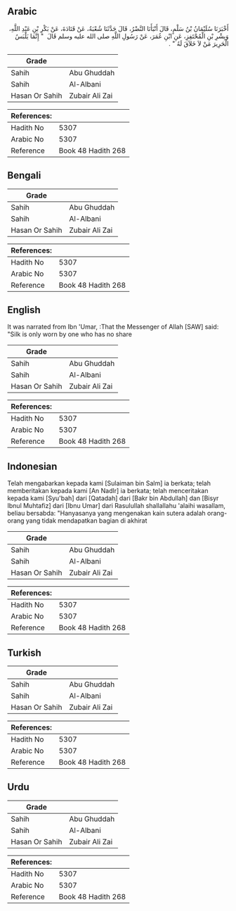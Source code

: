 ## Arabic


<div dir="rtl" lang="ar" style={{fontSize:'larger',backgroundColor:'#f8f9fa',padding:20}}>
أَخْبَرَنَا سُلَيْمَانُ بْنُ سَلْمٍ، قَالَ أَنْبَأَنَا النَّضْرُ، قَالَ حَدَّثَنَا شُعْبَةُ، عَنْ قَتَادَةَ، عَنْ بَكْرِ بْنِ عَبْدِ اللَّهِ، وَبِشْرِ بْنِ الْمُحْتَفِزِ، عَنِ ابْنِ عُمَرَ، عَنْ رَسُولِ اللَّهِ صلى الله عليه وسلم قَالَ ‏ "‏ إِنَّمَا يَلْبَسُ الْحَرِيرَ مَنْ لاَ خَلاَقَ لَهُ ‏"‏ ‏.‏
</div>
<div style={{backgroundColor:'#f8f9fa',padding:20, marginBottom: 10}}><table> <thead> <tr> <th>Grade</th> <th></th> </tr> </thead> <tbody> <tr><td>Sahih</td><td>Abu Ghuddah</td></tr><tr><td>Sahih</td><td>Al-Albani</td></tr><tr><td>Hasan Or Sahih</td><td>Zubair Ali Zai</td></tr></tbody></table><table> <thead> <tr> <th>References:</th> <th></th> </tr> </thead> <tbody><tr><td>Hadith No</td><td>5307</td></tr><tr><td>Arabic No</td><td>5307</td></tr><tr><td>Reference</td><td>Book 48 Hadith 268</td></tr></tbody></table></div>

## Bengali


<div dir="ltr" lang="bn" style={{fontSize:'larger',backgroundColor:'#f8f9fa',padding:20}}>

</div>
<div style={{backgroundColor:'#f8f9fa',padding:20, marginBottom: 10}}><table> <thead> <tr> <th>Grade</th> <th></th> </tr> </thead> <tbody> <tr><td>Sahih</td><td>Abu Ghuddah</td></tr><tr><td>Sahih</td><td>Al-Albani</td></tr><tr><td>Hasan Or Sahih</td><td>Zubair Ali Zai</td></tr></tbody></table><table> <thead> <tr> <th>References:</th> <th></th> </tr> </thead> <tbody><tr><td>Hadith No</td><td>5307</td></tr><tr><td>Arabic No</td><td>5307</td></tr><tr><td>Reference</td><td>Book 48 Hadith 268</td></tr></tbody></table></div>

## English


<div dir="ltr" lang="en" style={{fontSize:'larger',backgroundColor:'#f8f9fa',padding:20}}>
It was narrated from Ibn 'Umar, :That the Messenger of Allah [SAW] said: "Silk is only worn by one who has no share
</div>
<div style={{backgroundColor:'#f8f9fa',padding:20, marginBottom: 10}}><table> <thead> <tr> <th>Grade</th> <th></th> </tr> </thead> <tbody> <tr><td>Sahih</td><td>Abu Ghuddah</td></tr><tr><td>Sahih</td><td>Al-Albani</td></tr><tr><td>Hasan Or Sahih</td><td>Zubair Ali Zai</td></tr></tbody></table><table> <thead> <tr> <th>References:</th> <th></th> </tr> </thead> <tbody><tr><td>Hadith No</td><td>5307</td></tr><tr><td>Arabic No</td><td>5307</td></tr><tr><td>Reference</td><td>Book 48 Hadith 268</td></tr></tbody></table></div>

## Indonesian


<div dir="ltr" lang="id" style={{fontSize:'larger',backgroundColor:'#f8f9fa',padding:20}}>
Telah mengabarkan kepada kami [Sulaiman bin Salm] ia berkata; telah memberitakan kepada kami [An Nadlr] ia berkata; telah menceritakan kepada kami [Syu'bah] dari [Qatadah] dari [Bakr bin Abdullah] dan [Bisyr Ibnul Muhtafiz] dari [Ibnu Umar] dari Rasulullah shallallahu 'alaihi wasallam, beliau bersabda: "Hanyasanya yang mengenakan kain sutera adalah orang-orang yang tidak mendapatkan bagian di akhirat
</div>
<div style={{backgroundColor:'#f8f9fa',padding:20, marginBottom: 10}}><table> <thead> <tr> <th>Grade</th> <th></th> </tr> </thead> <tbody> <tr><td>Sahih</td><td>Abu Ghuddah</td></tr><tr><td>Sahih</td><td>Al-Albani</td></tr><tr><td>Hasan Or Sahih</td><td>Zubair Ali Zai</td></tr></tbody></table><table> <thead> <tr> <th>References:</th> <th></th> </tr> </thead> <tbody><tr><td>Hadith No</td><td>5307</td></tr><tr><td>Arabic No</td><td>5307</td></tr><tr><td>Reference</td><td>Book 48 Hadith 268</td></tr></tbody></table></div>

## Turkish


<div dir="ltr" lang="tr" style={{fontSize:'larger',backgroundColor:'#f8f9fa',padding:20}}>

</div>
<div style={{backgroundColor:'#f8f9fa',padding:20, marginBottom: 10}}><table> <thead> <tr> <th>Grade</th> <th></th> </tr> </thead> <tbody> <tr><td>Sahih</td><td>Abu Ghuddah</td></tr><tr><td>Sahih</td><td>Al-Albani</td></tr><tr><td>Hasan Or Sahih</td><td>Zubair Ali Zai</td></tr></tbody></table><table> <thead> <tr> <th>References:</th> <th></th> </tr> </thead> <tbody><tr><td>Hadith No</td><td>5307</td></tr><tr><td>Arabic No</td><td>5307</td></tr><tr><td>Reference</td><td>Book 48 Hadith 268</td></tr></tbody></table></div>

## Urdu


<div dir="rtl" lang="ur" style={{fontSize:'larger',backgroundColor:'#f8f9fa',padding:20}}>

</div>
<div style={{backgroundColor:'#f8f9fa',padding:20, marginBottom: 10}}><table> <thead> <tr> <th>Grade</th> <th></th> </tr> </thead> <tbody> <tr><td>Sahih</td><td>Abu Ghuddah</td></tr><tr><td>Sahih</td><td>Al-Albani</td></tr><tr><td>Hasan Or Sahih</td><td>Zubair Ali Zai</td></tr></tbody></table><table> <thead> <tr> <th>References:</th> <th></th> </tr> </thead> <tbody><tr><td>Hadith No</td><td>5307</td></tr><tr><td>Arabic No</td><td>5307</td></tr><tr><td>Reference</td><td>Book 48 Hadith 268</td></tr></tbody></table></div>